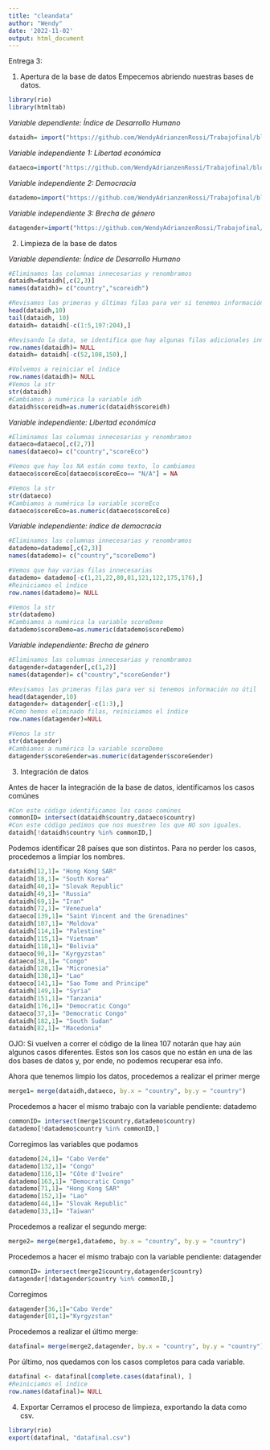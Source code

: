 ```yaml
---
title: "cleandata"
author: "Wendy"
date: '2022-11-02'
output: html_document
---
```


Entrega 3: 


1. Apertura de la base de datos
Empecemos abriendo nuestras bases de datos.

```r
library(rio)
library(htmltab)
```

*Variable dependiente: Índice de Desarrollo Humano*
```r
dataidh= import("https://github.com/WendyAdrianzenRossi/Trabajofinal/blob/main/idh.xlsx?raw=true")
```

*Variable independiente 1: Libertad económica*
```r
dataeco=import("https://github.com/WendyAdrianzenRossi/Trabajofinal/blob/main/economia.xlsx?raw=true")
```

*Variable independiente 2: Democracia*
```r
datademo=import("https://github.com/WendyAdrianzenRossi/Trabajofinal/blob/main/democracia.xlsx?raw=true")
```

*Variable independiente 3: Brecha de género*
```r
datagender=import("https://github.com/WendyAdrianzenRossi/Trabajofinal/raw/main/genero.csv")
```

2. Limpieza de la base de datos

*Variable dependiente: Índice de Desarrollo Humano*
```r
#Eliminamos las columnas innecesarias y renombramos
dataidh=dataidh[,c(2,3)]
names(dataidh)= c("country","scoreidh")
```

```r
#Revisamos las primeras y últimas filas para ver si tenemos información no útil
head(dataidh,10)
tail(dataidh, 10)
dataidh= dataidh[-c(1:5,197:204),]
```
```r
#Revisando la data, se identifica que hay algunas filas adicionales innecesarias. Por ende, las eliminamos
row.names(dataidh)= NULL
dataidh= dataidh[-c(52,108,150),]
```

```r
#Volvemos a reiniciar el índice
row.names(dataidh)= NULL
#Vemos la str
str(dataidh)
#Cambiamos a numérica la variable idh
dataidh$scoreidh=as.numeric(dataidh$scoreidh)
```

*Variable independiente: Libertad económica*
```r
#Eliminamos las columnas innecesarias y renombramos
dataeco=dataeco[,c(2,7)]
names(dataeco)= c("country","scoreEco")
```

```r
#Vemos que hay los NA están como texto, lo cambiamos
dataeco$scoreEco[dataeco$scoreEco== "N/A"] = NA
```

```r
#Vemos la str
str(dataeco)
#Cambiamos a numérica la variable scoreEco
dataeco$scoreEco=as.numeric(dataeco$scoreEco)
```

*Variable independiente: índice de democracia*
```r
#Eliminamos las columnas innecesarias y renombramos
datademo=datademo[,c(2,3)]
names(datademo)= c("country","scoreDemo")
```

```r
#Vemos que hay varias filas innecesarias
datademo= datademo[-c(1,21,22,80,81,121,122,175,176),]
#Reiniciamos el índice
row.names(datademo)= NULL
```

```r
#Vemos la str
str(datademo)
#Cambiamos a numérica la variable scoreDemo
datademo$scoreDemo=as.numeric(datademo$scoreDemo)
```

*Variable independiente: Brecha de género*
```r
#Eliminamos las columnas innecesarias y renombramos
datagender=datagender[,c(1,2)]
names(datagender)= c("country","scoreGender")
```

```r
#Revisamos las primeras filas para ver si tenemos información no útil
head(datagender,10)
datagender= datagender[-c(1:3),]
#Como hemos eliminado filas, reiniciamos el índice
row.names(datagender)=NULL
```

```r
#Vemos la str
str(datagender)
#Cambiamos a numérica la variable scoreDemo
datagender$scoreGender=as.numeric(datagender$scoreGender)
```
3. Integración de datos

Antes de hacer la integración de la base de datos, identificamos los casos comúnes
```r
#Con este código identificamos los casos comúnes
commonID= intersect(dataidh$country,dataeco$country) 
#Con este código pedimos que nos muestren los que NO son iguales.
dataidh[!dataidh$country %in% commonID,]
```
Podemos identificar 28 países que son distintos. Para no perder los casos, procedemos a limpiar los nombres.
```r
dataidh[12,1]= "Hong Kong SAR"
dataidh[18,1]= "South Korea"
dataidh[40,1]= "Slovak Republic"
dataidh[49,1]= "Russia"
dataidh[69,1]= "Iran"
dataidh[72,1]= "Venezuela"
dataeco[139,1]= "Saint Vincent and the Grenadines"
dataidh[107,1]= "Moldova"
dataidh[114,1]= "Palestine"
dataidh[115,1]= "Vietnam"
dataidh[118,1]= "Bolivia"
dataeco[90,1]= "Kyrgyzstan"
dataeco[38,1]= "Congo"
dataidh[128,1]= "Micronesia"
dataidh[138,1]= "Lao"
dataeco[141,1]= "Sao Tome and Principe"
dataidh[149,1]= "Syria"
dataidh[151,1]= "Tanzania"
dataidh[176,1]= "Democratic Congo"
dataeco[37,1]= "Democratic Congo"
dataidh[182,1]= "South Sudan"
dataidh[82,1]= "Macedonia"
```

OJO: Si vuelven a correr el código de la línea 107 notarán que hay aún algunos casos diferentes. Estos son los casos que no están en una de las dos bases de datos y, por ende, no podemos recuperar esa info.


Ahora que tenemos limpio los datos, procedemos a realizar el primer merge
```r
merge1= merge(dataidh,dataeco, by.x = "country", by.y = "country")
```

Procedemos a hacer el mismo trabajo con la variable pendiente: datademo

```r
commonID= intersect(merge1$country,datademo$country) 
datademo[!datademo$country %in% commonID,]
```
Corregimos las variables que podamos
```r
datademo[24,1]= "Cabo Verde"
datademo[132,1]= "Congo"
datademo[116,1]= "Côte d'Ivoire"
datademo[163,1]= "Democratic Congo"
datademo[71,1]= "Hong Kong SAR"
datademo[152,1]= "Lao"
datademo[44,1]= "Slovak Republic"
datademo[33,1]= "Taiwan"
```

Procedemos a realizar el segundo merge:
```r
merge2= merge(merge1,datademo, by.x = "country", by.y = "country")
```

Procedemos a hacer el mismo trabajo con la variable pendiente: datagender

```r
commonID= intersect(merge2$country,datagender$country) 
datagender[!datagender$country %in% commonID,]
```

Corregimos
```r
datagender[36,1]="Cabo Verde"
datagender[81,1]="Kyrgyzstan"
```


Procedemos a realizar el último merge:
```r
datafinal= merge(merge2,datagender, by.x = "country", by.y = "country")
```

Por último, nos quedamos con los casos completos para cada variable.
```r
datafinal <- datafinal[complete.cases(datafinal), ]
#Reiniciamos el índice
row.names(datafinal)= NULL
```

4. Exportar
Cerramos el proceso de limpieza, exportando la data como csv.
```r
library(rio)
export(datafinal, "datafinal.csv")
```

